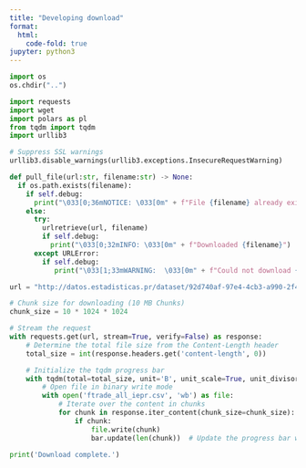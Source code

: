 ```yaml
---
title: "Developing download"
format:
  html:
    code-fold: true
jupyter: python3
---
```


```python
import os
os.chdir("..")
```

```python
import requests
import wget
import polars as pl
from tqdm import tqdm
import urllib3

# Suppress SSL warnings
urllib3.disable_warnings(urllib3.exceptions.InsecureRequestWarning)
```

```python
def pull_file(url:str, filename:str) -> None:
  if os.path.exists(filename):
    if self.debug:
      print("\033[0;36mNOTICE: \033[0m" + f"File {filename} already exists, skipping download")
    else:
      try:
        urlretrieve(url, filename)
        if self.debug:
          print("\033[0;32mINFO: \033[0m" + f"Downloaded {filename}")
      except URLError:
        if self.debug:
           print("\033[1;33mWARNING:  \033[0m" + f"Could not download {filename}")
```

```python
url = "http://datos.estadisticas.pr/dataset/92d740af-97e4-4cb3-a990-2f4d4fa05324/resource/b4d10e3d-0924-498c-9c0d-81f00c958ca6/download/ftrade_all_iepr.csv"

# Chunk size for downloading (10 MB Chunks)
chunk_size = 10 * 1024 * 1024

# Stream the request
with requests.get(url, stream=True, verify=False) as response:
    # Determine the total file size from the Content-Length header
    total_size = int(response.headers.get('content-length', 0))

    # Initialize the tqdm progress bar
    with tqdm(total=total_size, unit='B', unit_scale=True, unit_divisor=1024, desc='Downloading') as bar:
        # Open file in binary write mode
        with open('ftrade_all_iepr.csv', 'wb') as file:
            # Iterate over the content in chunks
            for chunk in response.iter_content(chunk_size=chunk_size):
                if chunk:
                    file.write(chunk)
                    bar.update(len(chunk))  # Update the progress bar with the size of the chunk

print('Download complete.')
```
